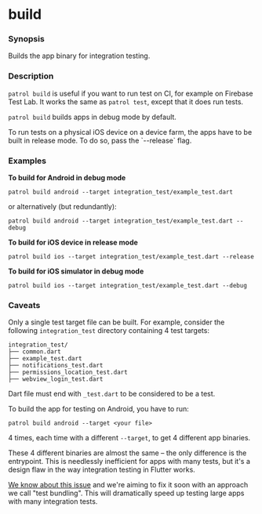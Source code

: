 # build

### Synopsis

Builds the app binary for integration testing.

### Description

`patrol build` is useful if you want to run test on CI, for example on Firebase
Test Lab. It works the same as `patrol test`, except that it does run tests.

`patrol build` builds apps in debug mode by default.

<Info>
  To run tests on a physical iOS device on a device farm, the apps have to be
  built in release mode. To do so, pass the `--release` flag.
</Info>

### Examples

**To build for Android in debug mode**

```
patrol build android --target integration_test/example_test.dart
```

or alternatively (but redundantly):

```
patrol build android --target integration_test/example_test.dart --debug
```

**To build for iOS device in release mode**

```
patrol build ios --target integration_test/example_test.dart --release
```

**To build for iOS simulator in debug mode**

```
patrol build ios --target integration_test/example_test.dart --debug
```

### Caveats

Only a single test target file can be built. For example, consider the following
`integration_test` directory containing 4 test targets:

```
integration_test/
├── common.dart
├── example_test.dart
├── notifications_test.dart
├── permissions_location_test.dart
├── webview_login_test.dart
```

<Info>Dart file must end with `_test.dart` to be considered to be a test.</Info>

To build the app for testing on Android, you have to run:

```
patrol build android --target <your file>
```

4 times, each time with a different `--target`, to get 4 different app binaries.

These 4 different binaries are almost the same – the only difference is the
entrypoint. This is needlessly inefficient for apps with many tests, but it's a
design flaw in the way integration testing in Flutter works.

[We know about this issue][bundling_issue] and we're aiming to fix it soon with
an approach we call "test bundling". This will dramatically speed up testing
large apps with many integration tests.

[bundling_issue]: https://github.com/leancodepl/patrol/issues/1004
